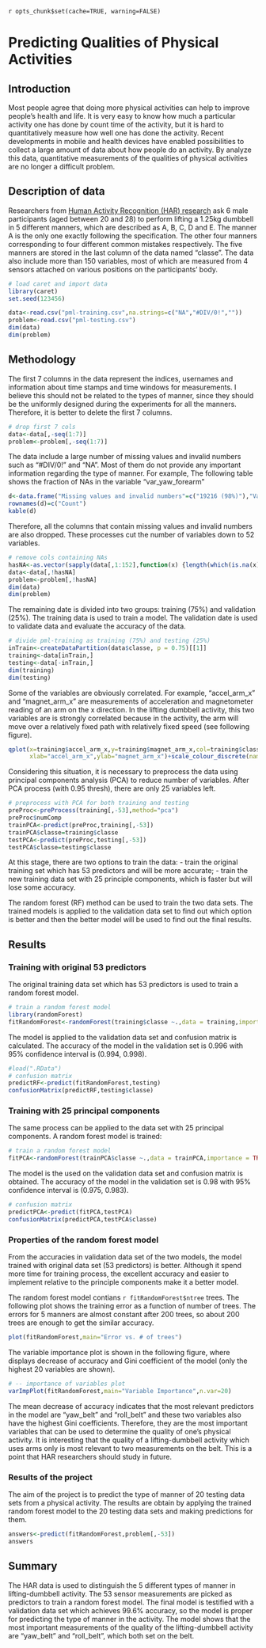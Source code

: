 `r opts_chunk$set(cache=TRUE, warning=FALSE)`

Predicting Qualities of Physical Activities
========================================================

Introduction
-------------------------------------

Most people agree that doing more physical activities can help to improve people's health and life. It is very easy to know how much a particular activity one has done by count time of the activity, but it is hard to quantitatively measure how well one has done the activity. Recent developments in mobile and health devices have enabled possibilities to collect a large amount of data about how people do an activity. By analyze this data, quantitative measurements of the qualities of physical activities are no longer a difficult problem.

Description of data
---------------------------------

Researchers from [Human Activity Recognition (HAR) research][1] ask 6 male participants (aged between 20 and 28) to perform lifting a 1.25kg dumbbell in 5 different manners, which are described as A, B, C, D and E. The manner A is the only one exactly following the specification. The other four manners corresponding to four different common mistakes respectively. The five manners are stored in the last column of the data named "classe". The data also include more than 150 variables, most of which are measured from 4 sensors attached on various positions on the participants' body.

[1]:http://groupware.les.inf.puc-rio.br/har

```r
# load caret and import data
library(caret)
set.seed(123456)
```
```r
data<-read.csv("pml-training.csv",na.strings=c("NA","#DIV/0!",""))
problem<-read.csv("pml-testing.csv")
dim(data)
dim(problem)
```

Methodology
-----------------------------------

The first 7 columns in the data represent the indices, usernames and information about time stamps and time windows for measurements. I believe this should not be related to the types of manner, since they should be the uniformly designed during the experiments for all the manners.  Therefore, it is better to delete the first 7 columns. 

```r
# drop first 7 cols
data<-data[,-seq(1:7)]
problem<-problem[,-seq(1:7)]
```

The data include a large number of missing values and invalid numbers such as "#DIV/0!" and "NA". Most of them do not provide any important information regarding the type of manner. For example,
The following table shows the fraction of NAs in the variable "var_yaw_forearm"
```r
d<-data.frame("Missing values and invalid numbers"=c("19216 (98%)"),"Valid numbers"=c("406 (2%)"))
rownames(d)=c("Count")
kable(d)
```
Therefore, all the columns that contain missing values and invalid numbers are also dropped. These processes cut the number of variables down to 52 variables. 

```r
# remove cols containing NAs
hasNA<-as.vector(sapply(data[,1:152],function(x) {length(which(is.na(x)))!=0}))
data<-data[,!hasNA]
problem<-problem[,!hasNA]
dim(data)
dim(problem)
```

The remaining date is divided into two groups: training (75%) and validation (25%). The training data is used to train a model. The validation date is used to validate data and evaluate the accuracy of the data.

```r
# divide pml-training as training (75%) and testing (25%)
inTrain<-createDataPartition(data$classe, p = 0.75)[[1]]
training<-data[inTrain,]
testing<-data[-inTrain,]
dim(training)
dim(testing)
```

Some of the variables are obviously correlated. For example, "accel_arm_x" and "magnet_arm_x" are measurements of acceleration and magnetometer reading of an arm on the x direction. In the lifting dumbbell activity, this two variables are is strongly correlated because in the activity, the arm will move over a relatively fixed path with relatively fixed speed (see following figure).

```r
qplot(x=training$accel_arm_x,y=training$magnet_arm_x,col=training$classe,
      xlab="accel_arm_x",ylab="magnet_arm_x")+scale_colour_discrete(name = "classe")

```

Considering this situation, it is necessary to preprocess the data using principal components analysis (PCA) to reduce number of variables. After PCA process (with 0.95 thresh), there are only 25 variables left.

```r
# preprocess with PCA for both training and testing
preProc<-preProcess(training[,-53],method="pca")
preProc$numComp
trainPCA<-predict(preProc,training[,-53])
trainPCA$classe=training$classe
testPCA<-predict(preProc,testing[,-53])
testPCA$classe=testing$classe
```

At this stage, there are two options to train the data: 
- train the original training set which has 53 predictors and will be more accurate; 
- train the new training data set with 25 principle components, which is faster but will lose some accuracy. 

The random forest (RF) method can be used to train the two data sets. The trained models is applied to the validation data set to find out which option is better and then the better model will be used to find out the final results.

Results
------------------------

### Training with original 53 predictors

The original training data set which has 53 predictors is used to train a random forest model.


```r
# train a random forest model
library(randomForest)
fitRandomForest<-randomForest(training$classe ~.,data = training,importance = TRUE)
```

The model is applied to the validation data set and confusion matrix is calculated. The accuracy of the model in the validation set is 0.996 with 95% confidence interval is (0.994, 0.998). 

```r
#load(".RData")
# confusion matrix
predictRF<-predict(fitRandomForest,testing)
confusionMatrix(predictRF,testing$classe)
```

### Training with 25 principal components

The same process can be applied to the data set with 25 principal components. A random forest model is trained:

```r
# train a random forest model
fitPCA<-randomForest(trainPCA$classe ~.,data = trainPCA,importance = TRUE)
```

The model is the used on the validation data set and confusion matrix is obtained. The accuracy of the model in the validation set is 0.98 with 95% confidence interval is (0.975, 0.983). 

```r
# confusion matrix
predictPCA<-predict(fitPCA,testPCA)
confusionMatrix(predictPCA,testPCA$classe)
```

### Properties of the random forest model

From the accuracies in validation data set of the two models, the model trained with original data set (53 predictors) is better. Although it spend more time for training process, the excellent accuracy and easier to implement relative to the principle components make it a better model. 

The random forest model contians `r fitRandomForest$ntree` trees. The following plot shows the training error as a function of number of trees. The errors for 5 manners are almost constant after 200 trees, so about 200 trees are enough to get the similar accuracy.

```r
plot(fitRandomForest,main="Error vs. # of trees")
```

The variable importance plot is shown in the following figure, where displays decrease of accuracy and Gini coefficient of the model (only the highest 20 variables are shown).

```r
# -- importance of variables plot
varImpPlot(fitRandomForest,main="Variable Importance",n.var=20)
```

The mean decrease of accuracy indicates that the most relevant predictors in the model are "yaw_belt" and "roll_belt" and these two variables also have the highest Gini coefficients. Therefore, they are the most important variables that can be used to determine the quality of one's physical activity. It is interesting that the quality of a lifting-dumbbell activity which uses arms only is most relevant to two measurements on the belt. This is a point that HAR researchers should study in future.

### Results of the project

The aim of the project is to predict the type of manner of 20 testing data sets from a physical activity. The results are obtain by applying the trained random forest model to the 20 testing data sets and making predictions for them.

```r
answers<-predict(fitRandomForest,problem[,-53])
answers
```

Summary
---------------------------------

The HAR data is used to distinguish the 5 different types of manner in lifting-dumbbell activity. The 53 sensor measurements are picked as predictors to train a random forest model. The final model is testified with a validation data set which achieves 99.6% accuracy, so the model is proper for predicting the type of manner in the activity. The model shows that the most important measurements of the quality of the lifting-dumbbell activity are "yaw_belt" and "roll_belt", which both set on the belt.
